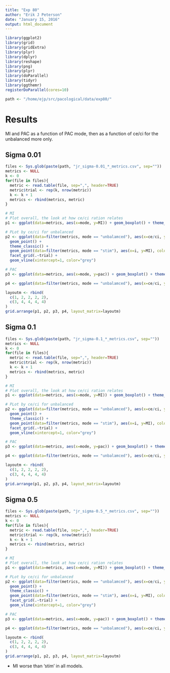 ```yaml
---
title: "Exp 80"
author: "Erik J Peterson"
date: "January 15, 2016"
output: html_document
---
```


```r
library(ggplot2)
library(grid)
library(gridExtra)
library(plyr)
library(dplyr)
library(reshape)
library(png)
library(plyr)
library(doParallel)
library(tidyr)
library(ggthemr)
registerDoParallel(cores=10)

path <- "/home/ejp/src/pacological/data/exp80/"
```

# Results

MI and PAC as a function of PAC mode, then as a function of ce/ci for the unbalanced more only.

## Sigma 0.01

```r
files <- Sys.glob(paste(path, "jr_sigma-0.01_*_metrics.csv", sep=""))
metrics <- NULL
k <- 0
for(file in files){
  metric <- read.table(file, sep=",", header=TRUE)
  metric$trial <- rep(k, nrow(metric))
  k <- k + 1  
  metrics <- rbind(metrics, metric)
}

# MI
# Plot overall, the look at how ce/ci ration relates
p1 <- ggplot(data=metrics, aes(x=mode, y=MI)) + geom_boxplot() + theme_classic()

# PLot by ce/ci for unbalanced
p2 <- ggplot(data=filter(metrics, mode == "unbalamced"), aes(x=ce/ci, y=MI, color=ce)) + 
  geom_point() + 
  theme_classic() + 
  geom_point(data=filter(metrics, mode == "stim"), aes(x=i, y=MI), color="red", size=5) + 
  facet_grid(.~trial) + 
  geom_vline(xintercept=1, color="grey")

# PAC
p3 <- ggplot(data=metrics, aes(x=mode, y=pac)) + geom_boxplot() + theme_classic()

p4 <- ggplot(data=filter(metrics, mode == "unbalamced"), aes(x=ce/ci, y=pac, color=ce)) + geom_point() + theme_classic() + geom_point(data=filter(metrics, mode == "stim"), aes(x=i, y=pac), color="red", size=5) + facet_grid(.~trial) + geom_vline(xintercept=1, color="grey")

layoutm <- rbind(
  c(1, 2, 2, 2, 2),
  c(3, 4, 4, 4, 4)
)
grid.arrange(p1, p2, p3, p4, layout_matrix=layoutm)
```

## Sigma 0.1

```r
files <- Sys.glob(paste(path, "jr_sigma-0.1_*_metrics.csv", sep=""))
metrics <- NULL
k <- 0
for(file in files){
  metric <- read.table(file, sep=",", header=TRUE)
  metric$trial <- rep(k, nrow(metric))
  k <- k + 1  
  metrics <- rbind(metrics, metric)
}

# MI
# Plot overall, the look at how ce/ci ration relates
p1 <- ggplot(data=metrics, aes(x=mode, y=MI)) + geom_boxplot() + theme_classic()

# PLot by ce/ci for unbalanced
p2 <- ggplot(data=filter(metrics, mode == "unbalamced"), aes(x=ce/ci, y=MI, color=ce)) + 
  geom_point() + 
  theme_classic() + 
  geom_point(data=filter(metrics, mode == "stim"), aes(x=i, y=MI), color="red", size=5) + 
  facet_grid(.~trial) + 
  geom_vline(xintercept=1, color="grey")

# PAC
p3 <- ggplot(data=metrics, aes(x=mode, y=pac)) + geom_boxplot() + theme_classic()

p4 <- ggplot(data=filter(metrics, mode == "unbalamced"), aes(x=ce/ci, y=pac, color=ce)) + geom_point() + theme_classic() + geom_point(data=filter(metrics, mode == "stim"), aes(x=i, y=pac), color="red", size=5) + facet_grid(.~trial) + geom_vline(xintercept=1, color="grey")

layoutm <- rbind(
  c(1, 2, 2, 2, 2),
  c(3, 4, 4, 4, 4)
)
grid.arrange(p1, p2, p3, p4, layout_matrix=layoutm)
```

## Sigma 0.5

```r
files <- Sys.glob(paste(path, "jr_sigma-0.5_*_metrics.csv", sep=""))
metrics <- NULL
k <- 0
for(file in files){
  metric <- read.table(file, sep=",", header=TRUE)
  metric$trial <- rep(k, nrow(metric))
  k <- k + 1  
  metrics <- rbind(metrics, metric)
}

# MI
# Plot overall, the look at how ce/ci ration relates
p1 <- ggplot(data=metrics, aes(x=mode, y=MI)) + geom_boxplot() + theme_classic()

# PLot by ce/ci for unbalanced
p2 <- ggplot(data=filter(metrics, mode == "unbalamced"), aes(x=ce/ci, y=MI, color=ce)) + 
  geom_point() + 
  theme_classic() + 
  geom_point(data=filter(metrics, mode == "stim"), aes(x=i, y=MI), color="red", size=5) + 
  facet_grid(.~trial) + 
  geom_vline(xintercept=1, color="grey")

# PAC
p3 <- ggplot(data=metrics, aes(x=mode, y=pac)) + geom_boxplot() + theme_classic()

p4 <- ggplot(data=filter(metrics, mode == "unbalamced"), aes(x=ce/ci, y=pac, color=ce)) + geom_point() + theme_classic() + geom_point(data=filter(metrics, mode == "stim"), aes(x=i, y=pac), color="red", size=5) + facet_grid(.~trial) + geom_vline(xintercept=1, color="grey")

layoutm <- rbind(
  c(1, 2, 2, 2, 2),
  c(3, 4, 4, 4, 4)
)
grid.arrange(p1, p2, p3, p4, layout_matrix=layoutm)
```

* MI worse than 'stim' in all models. 